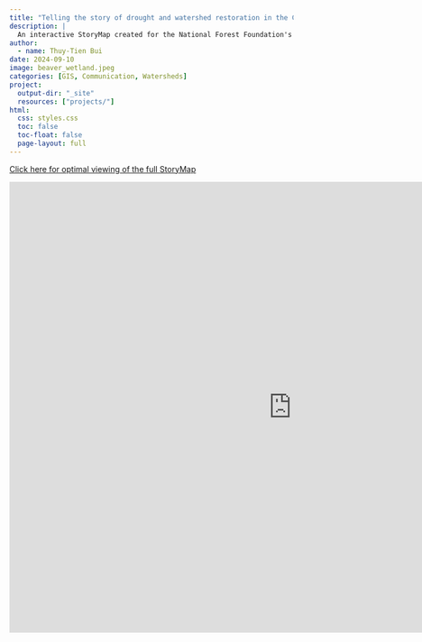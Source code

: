 ```yaml
---
title: "Telling the story of drought and watershed restoration in the Colorado River Basin"
description: |
  An interactive StoryMap created for the National Forest Foundation's Colorado River Restoration Initiative
author:
  - name: Thuy-Tien Bui
date: 2024-09-10
image: beaver_wetland.jpeg
categories: [GIS, Communication, Watersheds]
project:
  output-dir: "_site"
  resources: ["projects/"]
html:
  css: styles.css
  toc: false
  toc-float: false
  page-layout: full
---
```


[Click here for optimal viewing of the full StoryMap](https://arcg.is/0XKXCr){.button}

<iframe src="https://storymaps.arcgis.com/stories/40d81b5392cb409e8922e2e363a8a959?header" width="1000px" height="800px" frameborder="0" allowfullscreen allow="geolocation">

</iframe>
